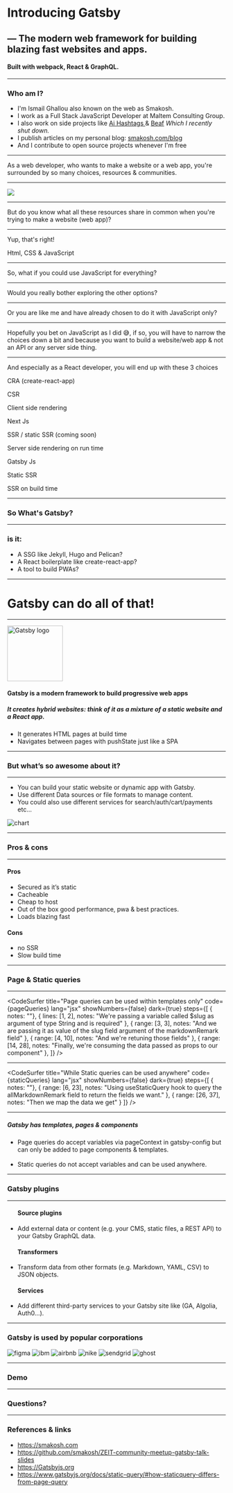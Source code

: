 
<Head>
  <title>Introducing Gatsby - ZEIT community Meetup</title>
  <meta name='twitter:card' content='summary_large_image' />
  <meta name='twitter:site' content='@smakosh' />
  <meta name='twitter:title' content='Introducing Gatsby' />
  <meta name='twitter:description' content='— The modern web framework for building blazing fast websites and apps.' />
</Head>


<div style={{ textAlign: 'left', maxWidth: 1200, margin: '0 auto' }}>
  <h1>Introducing Gatsby</h1>
  <h2>— The modern web framework for building blazing fast websites and apps.</h2>
  <h4>Built with webpack, React & GraphQL.</h4>
</div>

---

### Who am I?

<ul style={{ textAlign: 'left' }}>
  <Appear>
    <li>I'm Ismail Ghallou also known on the web as Smakosh.</li>
    <li>I work as a Full Stack JavaScript Developer at Maltem Consulting Group.</li>
    <li>I also work on side projects like <a
        style={{ color: '#fff' }}
        href="https://ai-hashtags.com/?ref=gatsby-slides"
        target="_blank">Ai Hashtags </a>
      & <a
          style={{ color: '#fff', textDecoration: 'line-through' }}
          href="https://github.com/smakosh/beafapp/?ref=gatsby-slides"
          target="_blank">Beaf</a> <i>Which I recently shut down.</i>
    </li>
    <li>I publish articles on my personal blog: <a
          style={{ color: '#fff' }}
          href="https://smakosh.com/blog/?ref=gatsby-slides"
          target="_blank">smakosh.com/blog</a></li>
    <li>And I contribute to open source projects whenever I'm free</li>
  </Appear>
</ul>

---

As a web developer, who wants to make a website or a web app, you're surrounded by so many choices, resources & communities.

---

<Image src="https://i.imgur.com/4TX9hXn.jpg" />

---

But do you know what all these resources share in common when you're trying to make a website (web app)?

---


Yup, that's right!

Html, CSS & JavaScript

---

So, what if you could use JavaScript for everything?

---


Would you really bother exploring the other options?

---

Or you are like me and have already chosen to do it with JavaScript only?

---

Hopefully you bet on JavaScript as I did 😅, if so, you will have to narrow the choices down a bit and because you want to build a website/web app & not an API or any server side thing.

---

And especially as a React developer, you will end up with these 3 choices

<Flex>
  <Item width="30">
    <Appear>
      <p>CRA (create-react-app)</p>
      <p>CSR</p>
      <p>Client side rendering</p>
    </Appear>
  </Item>
  <Item width="30">
    <Appear>
      <p>Next Js</p>
      <p>SSR / static SSR (coming soon)</p>
      <p>Server side rendering on run time</p>
    </Appear>
  </Item>
  <Item width="30">
    <Appear>
      <p>Gatsby Js</p>
      <p>Static SSR</p>
      <p>SSR on build time</p>
    </Appear>
  </Item>
</Flex>

---


### So What's Gatsby?

---

### is it:

- A SSG like Jekyll, Hugo and Pelican?
- A React boilerplate like create-react-app?
- A tool to build PWAs?

---

# Gatsby can do all of that!

---

<img width="128" src="https://i.imgur.com/Tckm11A.png" alt="Gatsby logo" />

#### Gatsby is a modern framework to build progressive web apps

##### It creates hybrid websites: think of it as a mixture of a static website and a React app.

<ul style={{ textAlign: 'left' }}>
  <li>It generates HTML pages at build time</li>
  <li>Navigates between pages with pushState just like a SPA</li>
</ul>

---



### But what’s so awesome about it?

---

<Flex>
  <Item width="50">
    <ul>
      <li>You can build your static website or dynamic app with Gatsby.</li>
      <li>Use different Data sources or file formats to manage content.</li>
      <li>You could also use different services for search/auth/cart/payments etc...</li>
    </ul>
  </Item>
  <Item width="50">
    <img src="https://i.imgur.com/aDRKKk2.png" alt="chart" />
  </Item>
</Flex>

---

### Pros & cons

---

<Flex>
  <Item width="50">
    <h4>Pros</h4>
    <ul>
      <li>Secured as it’s static</li>
      <li>Cacheable</li>
      <li>Cheap to host</li>
      <li>Out of the box good performance, pwa & best practices.</li>
      <li>Loads blazing fast</li>
    </ul>
  </Item>
  <Item width="50">
    <h4>Cons</h4>
    <ul>
      <li>no SSR</li>
      <li>Slow build time</li>
    </ul>
  </Item>
</Flex>

---


### Page & Static queries

---


<CodeSurfer
  title="Page queries can be used within templates only"
  code={pageQueries}
  lang="jsx"
  showNumbers={false}
  dark={true}
  steps={[
    { notes: ""},
    { lines: [1, 2], notes: "We're passing a variable called $slug as argument of type String and is required" },
    { range: [3, 3], notes: "And we are passing it as value of the slug field argument of the markdownRemark field" },
    { range: [4, 10], notes: "And we're retuning those fields" },
    { range: [14, 28], notes: "Finally, we're consuming the data passed as props to our component" },
  ]}
/>

---

<CodeSurfer
  title="While Static queries can be used anywhere"
  code={staticQueries}
  lang="jsx"
  showNumbers={false}
  dark={true}
  steps={[
    { notes: ""},
    { range: [6, 23], notes: "Using useStaticQuery hook to query the allMarkdownRemark field to return the fields we want." },
    { range: [26, 37], notes: "Then we map the data we get" }
  ]}
/>

---

##### Gatsby has templates, pages & components

<ul style={{ textAlign: 'left' }}>
  <li>Page queries do accept variables via pageContext in gatsby-config but can only be added to page components & templates.</li>
  <br/>
  <li>Static queries do not accept variables and can be used anywhere.</li>
</ul>

---


### Gatsby plugins

---

<ul style={{ textAlign: 'left' }}>
  <h4>Source plugins</h4>
  <li>Add external data or content (e.g. your CMS, static files, a REST API) to your Gatsby GraphQL data.</li>
</ul>

<ul style={{ textAlign: 'left' }}>
  <h4>Transformers</h4>
  <li>Transform data from other formats (e.g. Markdown, YAML, CSV) to JSON objects.</li>
</ul>

<ul style={{ textAlign: 'left' }}>
  <h4>Services</h4>
  <li>Add different third-party services to your Gatsby site like (GA, Algolia, Auth0…).</li>
</ul>

---

### Gatsby is used by popular corporations

<Flex>
  <Item width="30">
    <img src="https://i.imgur.com/7nt0ZXJ.png" alt="figma" />
  </Item>
  <Item width="30">
    <img src="https://i.imgur.com/v37Eil4.png" alt="ibm" />
  </Item>
  <Item width="30">
    <img src="https://i.imgur.com/kvOXIBG.jpg" alt="airbnb" />
  </Item>
  <Item width="30">
    <img src="https://i.imgur.com/gRTuxfA.png" alt="nike" />
  </Item>
  <Item width="30">
    <img src="https://i.imgur.com/GpG0oda.jpg" alt="sendgrid" />
  </Item>
  <Item width="30">
    <img src="https://i.imgur.com/3Mpao1W.png" alt="ghost" />
  </Item>
</Flex>

---

### Demo

---


### Questions?

---

### References & links

- https://smakosh.com
- https://github.com/smakosh/ZEIT-community-meetup-gatsby-talk-slides
- https://Gatsbyjs.org
- https://www.gatsbyjs.org/docs/static-query/#how-staticquery-differs-from-page-query

